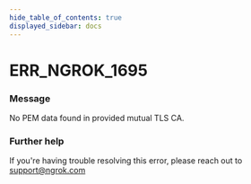 ```yaml
---
hide_table_of_contents: true
displayed_sidebar: docs
---
```



# ERR_NGROK_1695

### Message

No PEM data found in provided mutual TLS CA.

<ErrorDetails error="err_ngrok_1695" />

### Further help

If you're having trouble resolving this error, please reach out to [support@ngrok.com](mailto:support@ngrok.com?subject=Help%20with%20ERR_NGROK_1695)

